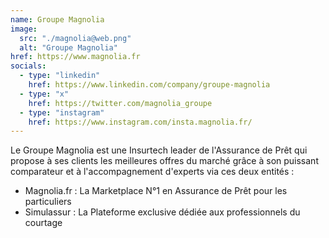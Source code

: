 ```yaml
---
name: Groupe Magnolia
image:
  src: "./magnolia@web.png"
  alt: "Groupe Magnolia"
href: https://www.magnolia.fr
socials:
  - type: "linkedin"
    href: https://www.linkedin.com/company/groupe-magnolia
  - type: "x"
    href: https://twitter.com/magnolia_groupe
  - type: "instagram"
    href: https://www.instagram.com/insta.magnolia.fr/
---
```


Le Groupe Magnolia est une Insurtech leader de l'Assurance de Prêt qui propose à ses clients les meilleures offres du marché grâce à son puissant comparateur et à l'accompagnement d'experts via ces deux entités :

- Magnolia.fr : La Marketplace N°1 en Assurance de Prêt pour les particuliers
- Simulassur : La Plateforme exclusive dédiée aux professionnels du courtage

